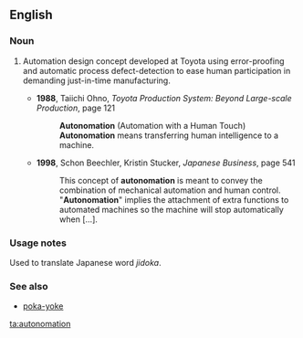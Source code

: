 ==English==

===Noun===
{{en-noun}}
# {{context|manufacturing}} Automation design concept developed at Toyota using error-proofing and automatic process defect-detection to ease human participation in demanding just-in-time manufacturing.
#* '''1988''', Taiichi Ohno, ''Toyota Production System: Beyond Large-scale Production'', page 121
#*: '''Autonomation''' (Automation with a Human Touch)
#*: '''Autonomation''' means transferring human intelligence to a machine.
#* '''1998''', Schon Beechler, Kristin Stucker, ''Japanese Business'', page 541
#*: This concept of '''autonomation''' is meant to convey the combination of mechanical automation and human control.
#*:"'''Autonomation'''" implies the attachment of extra functions to automated machines so the machine will stop automatically when […].

===Usage notes===
Used to translate Japanese word ''jidoka''.

===See also===
* [[poka-yoke]]

[[ta:autonomation]]